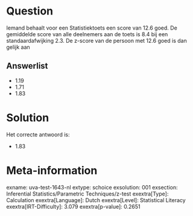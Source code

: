 Question
========

Iemand behaalt voor een Statistiektoets een score van 12.6 goed. De
gemiddelde score van alle deelnemers aan de toets is 8.4 bij een
standaardafwijking 2.3. De z-score van de persoon met 12.6 goed is dan
gelijk aan

Answerlist
----------

* 1.19
* 1.71
* 1.83

Solution
========

Het correcte antwoord is: 

* 1.83

Meta-information
================
exname: uva-test-1643-nl
extype: schoice
exsolution: 001
exsection: Inferential Statistics/Parametric Techniques/z-test
exextra[Type]: Calculation
exextra[Language]: Dutch
exextra[Level]: Statistical Literacy
exextra[IRT-Difficulty]: 3.079
exextra[p-value]: 0.2651
